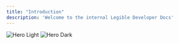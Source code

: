 ```yaml
---
title: "Introduction"
description: 'Welcome to the internal Legible Developer Docs'
---
```


<img
  className="block dark:hidden"
  src="/images/a-world-of-books.png"
  alt="Hero Light"
/>
<img
  className="hidden dark:block"
  src="/images/a-world-of-books.png"
  alt="Hero Dark"
/>